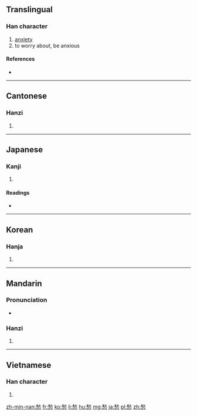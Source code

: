 ==Translingual==

===Han character===
{{Han char|rn=61|rad=心|as=09|sn=13|four=2933<sub>8</sub>|canj=竹火心 (HFP)}}

# [[anxiety]]
# to worry about, be anxious

====References====
* {{Han ref|kx=0393.210|dkj=10885|dj=0729.180|hdz=42322.080|uh=6101|ud=24833|bh=B754|bd=46932}}

----

==Cantonese==

===Hanzi===
{{yue-hanzi|jyut=|y=sau4}}

# {{defn|lang=yue|sort=心09}}

----

==Japanese==

===Kanji===
{{ja-kanji|grade=c|rs=心09}}

# {{defn|lang=ja|sort=心09}}

====Readings====
* {{ja-readings|on=[[しゅう]] (shū)|kun=[[うれい]] (urei), [[うれえる]] (ureeru)}}

----

==Korean==

===Hanja===
{{ko-hanja|hangeul=수|eumhun=|rv=su|mr=su|y=swu}}

# {{defn|lang=ko|sort=心09}}

----

==Mandarin==

===Pronunciation===
* {{audio|Zh-chóu.ogg|Audio}}

===Hanzi===
{{cmn-hanzi|pin=[[chóu]] ([[chou2]])|wg=ch'ou<sup>2</sup>}}

# {{defn|lang=cmn|sort=心09}}

----

==Vietnamese==

===Han character===
{{vi-hantu|[[sầu]], [[rầu]], [[ràu]], [[xàu]], [[xầu]]|rs=心09}}

# {{defn|lang=vi|sort=心09}}

[[zh-min-nan:愁]]
[[fr:愁]]
[[ko:愁]]
[[li:愁]]
[[hu:愁]]
[[mg:愁]]
[[ja:愁]]
[[pl:愁]]
[[zh:愁]]